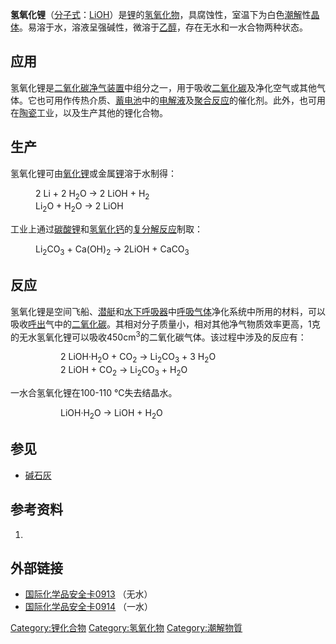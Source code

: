 {{Chembox
| ImageFile = LiOH 2009.jpg
| ImageSize =
| ImageFile1 = Lithium-hydroxide-xtal-3D-SF.png
| ImageSize1 = 200px
| IUPACName = Lithium hydroxide
| OtherNames =
| Section1 = {{Chembox Identifiers
| CASNo = 1310-65-2
| CASNo_Ref = {{cascite|correct|CAS}}
| CASNo_Comment = 无水
| CASNo1 = 1310-66-3
| CASNo1_Comment =  一水
| CASNo1_Ref = {{cascite|correct|CAS}}
|  PubChem  = 
|  SMILES  = 
|  RTECS  =  OJ6307070
|  ChemSpiderID_Ref  = {{chemspidercite|correct|chemspider}}|  ChemSpiderID  =  3802
|  UNII_Ref  = {{fdacite|correct|FDA}}|  UNII  =  903YL31JAS
|  InChI  =  1/Li.H2O/h;1H2/q+1;/p-1
|  InChIKey  =  WMFOQBRAJBCJND-REWHXWOFAT
|  ChEBI_Ref  = {{ebicite|correct|EBI}}|  ChEBI  =  33979
|  StdInChI_Ref  = {{stdinchicite|correct|chemspider}}|  StdInChI  =  1S/Li.H2O/h;1H2/q+1;/p-1
|  StdInChIKey_Ref  = {{stdinchicite|correct|chemspider}}|  StdInChIKey  =  WMFOQBRAJBCJND-UHFFFAOYSA-M
|  UNNumber  =  2680
|  Gmelin  =  68415
}}
| Section2 = {{Chembox Properties
| Formula = LiOH
| MolarMass = 23.95
| Appearance = 白色潮解固体
| Density = 1.46 g/cm<sup>3</sup> (固)
| MeltingPt = 462 °C
| BoilingPt = 924 °C
| Boiling_notes = 分解
| Solubility =128 g/L<ref name="GESTIS">{{GESTIS|Name=Lithiumhydroxid|ZVG=5650|CAS=1310-65-2|Abruf=2018-02-08}}</ref>
| pKb = 0.18 (LiOH(aq) = Li<sup>+</sup> + OH<sup>–</sup>) <ref>{{cite web|url=http://www.periodensystem-online.de/index.php?show=list&id=acid&prop=pKb-Werte&sel=oz&el=92|title=Sortierte Liste: pKb-Werte,  nach Ordnungszahl sortiert. – Das Periodensystem online|publisher=|accessdate=2019-01-15|archive-date=2018-11-16|archive-url=https://web.archive.org/web/20181116050427/http://www.periodensystem-online.de/index.php?show=list&id=acid&prop=pKb-Werte&sel=oz&el=92|dead-url=yes}}</ref>  }}
| Section3 = {{Chembox Hazards
| MainHazards = 腐蚀性
| FlashPt = 不可燃
| Autoignition = }}
| Section8 = {{Chembox Related
| OtherAnions = [[氧化锂|氧化锂]]
| OtherCations = {{鹼金屬相關化學品|氫氧化}}}}
  }}

'''氢氧化锂'''（[[分子式|分子式]]：[[锂|Li]][[氧|O]][[氢|H]]）是[[锂|锂]]的[[氢氧化物|氢氧化物]]，具腐蚀性，室温下为白色[[潮解|潮解]]性[[晶体|晶体]]。易溶于水，溶液呈强碱性，微溶于[[乙醇|乙醇]]，存在无水和一水合物两种状态。

== 应用 ==

氢氧化锂是[[二氧化碳净气装置|二氧化碳净气装置]]中组分之一，用于吸收[[二氧化碳|二氧化碳]]及净化空气或其他气体。它也可用作传热介质、[[蓄电池|蓄电池]]中的[[电解液|电解液]]及[[聚合反应|聚合反应]]的催化剂。此外，也可用在[[陶瓷|陶瓷]]工业，以及生产其他的锂化合物。

== 生产 ==

氢氧化锂可由[[氧化锂|氧化锂]]或金属[[锂|锂]]溶于水制得：

: 2 Li + 2 H<sub>2</sub>O → 2 LiOH + H<sub>2</sub>
: Li<sub>2</sub>O + H<sub>2</sub>O → 2 LiOH

工业上通过[[碳酸锂|碳酸锂]]和[[氢氧化钙|氢氧化钙]]的[[复分解反应|复分解反应]]制取：

: Li<sub>2</sub>CO<sub>3</sub> + Ca(OH)<sub>2</sub> → 2LiOH + CaCO<sub>3</sub>

== 反应 ==

氢氧化锂是空间飞船、[[潜艇|潜艇]]和[[水下呼吸器|水下呼吸器]]中[[呼吸气体|呼吸气体]]净化系统中所用的材料，可以吸收[[呼出|呼出]]气中的[[二氧化碳|二氧化碳]]。其相对分子质量小，相对其他净气物质效率更高，1克的无水氢氧化锂可以吸收450cm<sup>3</sup>的二氧化碳气体。该过程中涉及的反应有：

::2 LiOH·H<sub>2</sub>O + CO<sub>2</sub> → Li<sub>2</sub>CO<sub>3</sub> + 3 H<sub>2</sub>O
::2 LiOH + CO<sub>2</sub> → Li<sub>2</sub>CO<sub>3</sub> + H<sub>2</sub>O

一水合氢氧化锂在100-110 °C失去结晶水。

::LiOH·H<sub>2</sub>O → LiOH + H<sub>2</sub>O

== 参见 ==

* [[碱石灰|碱石灰]]

== 参考资料 ==

<div class="references-small">

# {{Greenwood&Earnshaw}}

</div>

== 外部链接 ==

* [http://www.ilo.org/public/english/protection/safework/cis/products/icsc/dtasht/_icsc09/icsc0913.htm 国际化学品安全卡0913] {{Wayback|url=http://www.ilo.org/public/english/protection/safework/cis/products/icsc/dtasht/_icsc09/icsc0913.htm |date=20080724121157 }}（无水）
* [http://www.ilo.org/public/english/protection/safework/cis/products/icsc/dtasht/_icsc09/icsc0914.htm 国际化学品安全卡0914] {{Wayback|url=http://www.ilo.org/public/english/protection/safework/cis/products/icsc/dtasht/_icsc09/icsc0914.htm |date=20080508043721 }}（一水）

{{氢氧化物}}
{{鋰化合物}}

{{Authority control}}
[[Category:锂化合物|Category:锂化合物]]
[[Category:氢氧化物|Category:氢氧化物]]
[[Category:潮解物質|Category:潮解物質]]